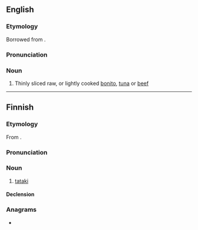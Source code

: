 ==English==
{{wikipedia}}
{{rfquote|en}}

===Etymology===
Borrowed from {{bor|en|ja|叩き|lit=[[pound#Etymology 3|pound]]ing}}.

===Pronunciation===
{{rfp|en}}

===Noun===
{{en-noun|-|s}}

# Thinly sliced raw, or lightly cooked [[bonito]], [[tuna]] or [[beef]]

----

==Finnish==

===Etymology===
From {{bor|fi|ja|叩き|tr=tataki}}.

===Pronunciation===
{{fi-p}}

===Noun===
{{fi-noun}}

# [[#English|tataki]]

====Declension====
{{fi-decl-risti|tatak|||a}}

===Anagrams===
* {{anagrams|fi|a=aaiktt|Attika|akitat|kattia|kitata|tikata}}